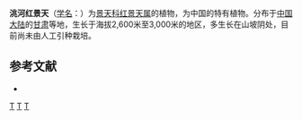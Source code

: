 {{Speciesbox 
| genus = Rhodiola
| species = taohoensis
| authority = [[傅书遐|S. H. Fu]]
}}

'''洮河红景天'''（[[学名|学名]]：{{lang|la|''Rhodiola taohoensis''}}）为[[景天科|景天科]][[红景天属|红景天属]]的植物，为中国的特有植物。分布于[[中国大陆|中国大陆]]的[[甘肃|甘肃]]等地，生长于海拔2,600米至3,000米的地区，多生长在山坡阴处，目前尚未由人工引种栽培。

== 参考文献 ==
<div class="references-small">
* {{cite web| url =http://www.bioinfo.cn/db05/KmzwSpecies.php?action=view&id=5766| title =洮河红景天| work =《中国高等植物数据库全库》| publisher =中国科学院微生物研究所| author =昆明植物研究所| accessdate =2009-02-25| deadurl =yes| archiveurl =https://web.archive.org/web/20160305044920/http://www.bioinfo.cn/db05/KmzwSpecies.php?action=view&id=5766| archivedate =2016-03-05}}
</div>
{{Taxonbar|from=Q11147405}}

{{DEFAULTSORT:Rhodiola taohoensis}}
[[Category:红景天属|T]]
[[Category:中國特有植物|T]]
[[Category:甘肃植物|T]]